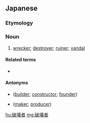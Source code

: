 ==Japanese==
{{ja-kanjitab|は|かい|しゃ|yomi=on}}

===Etymology===
{{suffix|破壊|者|lang=ja|sort=はかいしゃ}}

===Noun===
{{ja-noun|はかいしゃ}}

# [[wrecker]]; [[destroyer]]; [[ruiner]]; [[vandal]] {{gloss|person who wrecks property}}

====Related terms====
* {{l|ja|解体屋}}

====Antonyms====
* {{l|ja|建設者}} ([[builder]]; [[constructor]]; [[founder]])
* {{l|ja|製造者}} ([[maker]]; [[producer]])

[[hu:破壊者]]
[[mg:破壊者]]